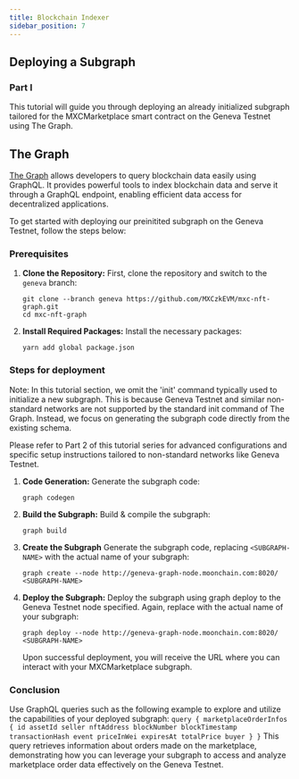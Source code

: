 ```yaml
---
title: Blockchain Indexer
sidebar_position: 7
---
```


## Deploying a Subgraph 
### Part I

This tutorial will guide you through deploying an already initialized subgraph tailored for the MXCMarketplace smart contract on the Geneva Testnet using The Graph.

## The Graph

[The Graph](https://thegraph.com/) allows developers to query blockchain data easily using GraphQL. It provides powerful tools to index blockchain data and serve it through a GraphQL endpoint, enabling efficient data access for decentralized applications.

To get started with deploying our preinitited subgraph on the Geneva Testnet, follow the steps below:

### Prerequisites

1. **Clone the Repository:**
    First, clone the repository and switch to the `geneva` branch:

    ````
    git clone --branch geneva https://github.com/MXCzkEVM/mxc-nft-graph.git
    cd mxc-nft-graph
    ````
2. **Install Required Packages:**
    Install the necessary packages:
    ````
    yarn add global package.json
    ````
### Steps for deployment

Note: In this tutorial section, we omit the 'init' command typically used to initialize a new subgraph. This is because Geneva Testnet and similar non-standard networks are not supported by the standard init command of The Graph. Instead, we focus on generating the subgraph code directly from the existing schema.

Please refer to Part 2 of this tutorial series for advanced configurations and specific setup instructions tailored to non-standard networks like Geneva Testnet.

1. **Code Generation:**
    Generate the subgraph code:

    ````
    graph codegen
    ````
2. **Build the Subgraph:**
    Build & compile the subgraph:
    ````
    graph build
    ````
3. **Create the Subgraph**
    Generate the subgraph code, replacing `<SUBGRAPH-NAME>` with the actual name of your subgraph:

    ````
    graph create --node http://geneva-graph-node.moonchain.com:8020/ <SUBGRAPH-NAME>
    ````
4. **Deploy the Subgraph:**
    Deploy the subgraph using graph deploy to the Geneva Testnet node specified. Again, replace <SUBGRAPH-NAME> with the actual name of your subgraph:

    ````
    graph deploy --node http://geneva-graph-node.moonchain.com:8020/ <SUBGRAPH-NAME>
    ````
    Upon successful deployment, you will receive the URL where you can interact with your MXCMarketplace subgraph.

### Conclusion

Use GraphQL queries such as the following example to explore and utilize the capabilities of your deployed subgraph:
    ````
    query {
        marketplaceOrderInfos {
        id
        assetId
        seller
        nftAddress
        blockNumber
        blockTimestamp
        transactionHash
        event
        priceInWei
        expiresAt
        totalPrice
        buyer
        }
    }
    ````
This query retrieves information about orders made on the marketplace, demonstrating how you can leverage your subgraph to access and analyze marketplace order data effectively on the Geneva Testnet.
